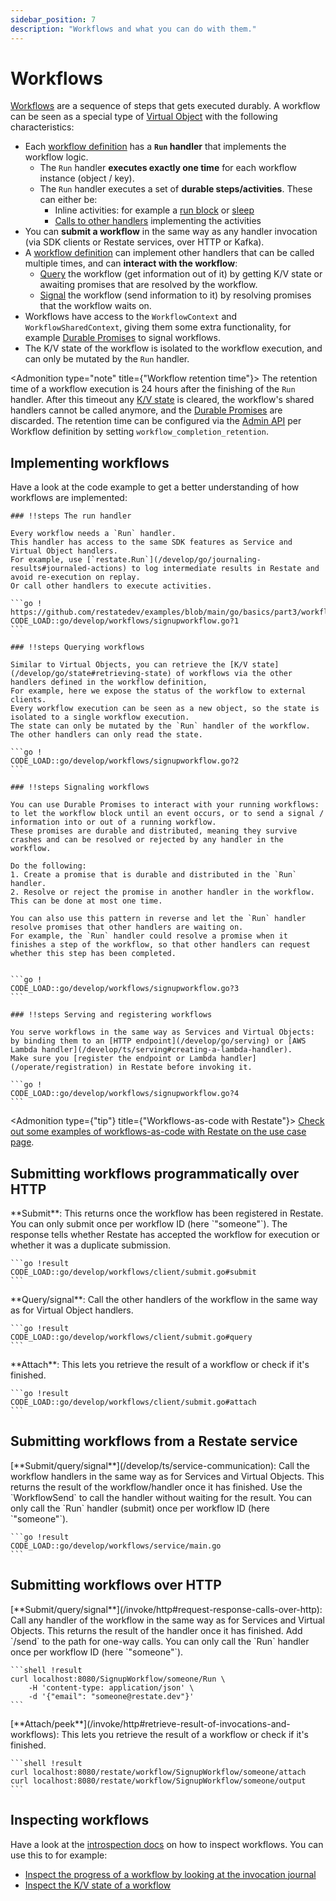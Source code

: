```yaml
---
sidebar_position: 7
description: "Workflows and what you can do with them."
---
```



# Workflows

[Workflows](/concepts/services#workflows) are a sequence of steps that gets executed durably.
A workflow can be seen as a special type of [Virtual Object](/concepts/services#virtual-objects) with the following characteristics:

- Each [workflow definition](/develop/go/overview#workflows) has a **`Run` handler** that implements the workflow logic.
    - The `Run` handler **executes exactly one time** for each workflow instance (object / key).
    - The `Run` handler executes a set of **durable steps/activities**. These can either be:
        - Inline activities: for example a [run block](/develop/go/journaling-results#journaled-actions) or [sleep](/develop/go/durable-timers)
        - [Calls to other handlers](/develop/go/service-communication) implementing the activities
- You can **submit a workflow** in the same way as any handler invocation (via SDK clients or Restate services, over HTTP or Kafka).
- A [workflow definition](/develop/go/overview#workflows) can implement other handlers that can be called multiple times, and can **interact with the workflow**:
  - [Query](/develop/go/workflows#implementing-workflows) the workflow (get information out of it) by getting K/V state or awaiting promises that are resolved by the workflow.
  - [Signal](/develop/go/workflows#implementing-workflows) the workflow (send information to it) by resolving promises that the workflow waits on.
- Workflows have access to the `WorkflowContext` and `WorkflowSharedContext`, giving them some extra functionality, for example [Durable Promises](/develop/go/workflows#implementing-workflows) to signal workflows.
- The K/V state of the workflow is isolated to the workflow execution, and can only be mutated by the `Run` handler.

<Admonition type="note" title={"Workflow retention time"}>
    The retention time of a workflow execution is 24 hours after the finishing of the `Run` handler.
    After this timeout any [K/V state](/develop/ts/state) is cleared, the workflow's shared handlers cannot be called anymore, and the [Durable Promises](/develop/ts/workflows#signaling-workflows) are discarded.
    The retention time can be configured via the [Admin API](/references/admin-api/#tag/service/operation/modify_service) per Workflow definition by setting `workflow_completion_retention`.
</Admonition>

## Implementing workflows
Have a look at the code example to get a better understanding of how workflows are implemented:

<Scrollycoding>

    ### !!steps The run handler

    Every workflow needs a `Run` handler.
    This handler has access to the same SDK features as Service and Virtual Object handlers.
    For example, use [`restate.Run`](/develop/go/journaling-results#journaled-actions) to log intermediate results in Restate and avoid re-execution on replay.
    Or call other handlers to execute activities.

    ```go ! https://github.com/restatedev/examples/blob/main/go/basics/part3/workflows.go
    CODE_LOAD::go/develop/workflows/signupworkflow.go?1
    ```

    ### !!steps Querying workflows

    Similar to Virtual Objects, you can retrieve the [K/V state](/develop/go/state#retrieving-state) of workflows via the other handlers defined in the workflow definition,
    For example, here we expose the status of the workflow to external clients.
    Every workflow execution can be seen as a new object, so the state is isolated to a single workflow execution.
    The state can only be mutated by the `Run` handler of the workflow. The other handlers can only read the state.

    ```go !
    CODE_LOAD::go/develop/workflows/signupworkflow.go?2
    ```

    ### !!steps Signaling workflows

    You can use Durable Promises to interact with your running workflows: to let the workflow block until an event occurs, or to send a signal / information into or out of a running workflow.
    These promises are durable and distributed, meaning they survive crashes and can be resolved or rejected by any handler in the workflow.

    Do the following:
    1. Create a promise that is durable and distributed in the `Run` handler.
    2. Resolve or reject the promise in another handler in the workflow. This can be done at most one time.

    You can also use this pattern in reverse and let the `Run` handler resolve promises that other handlers are waiting on.
    For example, the `Run` handler could resolve a promise when it finishes a step of the workflow, so that other handlers can request whether this step has been completed.


    ```go !
    CODE_LOAD::go/develop/workflows/signupworkflow.go?3
    ```

    ### !!steps Serving and registering workflows

    You serve workflows in the same way as Services and Virtual Objects: by binding them to an [HTTP endpoint](/develop/go/serving) or [AWS Lambda handler](/develop/ts/serving#creating-a-lambda-handler).
    Make sure you [register the endpoint or Lambda handler](/operate/registration) in Restate before invoking it.

    ```go !
    CODE_LOAD::go/develop/workflows/signupworkflow.go?4
    ```
</Scrollycoding>

<Admonition type={"tip"} title={"Workflows-as-code with Restate"}>
    [Check out some examples of workflows-as-code with Restate on the use case page](/use-cases/workflows).
</Admonition>

## Submitting workflows programmatically over HTTP
<TextAndCode>
    **Submit**:
    This returns once the workflow has been registered in Restate.
    You can only submit once per workflow ID (here `"someone"`).
    The response tells whether Restate has accepted the workflow for execution or whether it was a duplicate submission.

    ```go !result
    CODE_LOAD::go/develop/workflows/client/submit.go#submit
    ```

</TextAndCode>

<TextAndCode>
    **Query/signal**:
    Call the other handlers of the workflow in the same way as for Virtual Object handlers.

    ```go !result
    CODE_LOAD::go/develop/workflows/client/submit.go#query
    ```
</TextAndCode>

<TextAndCode>
    **Attach**:
    This lets you retrieve the result of a workflow or check if it's finished.

    ```go !result
    CODE_LOAD::go/develop/workflows/client/submit.go#attach
    ```
</TextAndCode>

## Submitting workflows from a Restate service
<TextAndCode>
    [**Submit/query/signal**](/develop/ts/service-communication):
    Call the workflow handlers in the same way as for Services and Virtual Objects.
    This returns the result of the workflow/handler once it has finished.
    Use the `WorkflowSend` to call the handler without waiting for the result.
    You can only call the `Run` handler (submit) once per workflow ID (here `"someone"`).

    ```go !result
    CODE_LOAD::go/develop/workflows/service/main.go
    ```
</TextAndCode>

## Submitting workflows over HTTP
<TextAndCode>
    [**Submit/query/signal**](/invoke/http#request-response-calls-over-http):
    Call any handler of the workflow in the same way as for Services and Virtual Objects.
    This returns the result of the handler once it has finished.
    Add `/send` to the path for one-way calls.
    You can only call the `Run` handler once per workflow ID (here `"someone"`).

    ```shell !result
    curl localhost:8080/SignupWorkflow/someone/Run \
        -H 'content-type: application/json' \
        -d '{"email": "someone@restate.dev"}'
    ```
</TextAndCode>

<TextAndCode>
    [**Attach/peek**](/invoke/http#retrieve-result-of-invocations-and-workflows):
    This lets you retrieve the result of a workflow or check if it's finished.

    ```shell !result
    curl localhost:8080/restate/workflow/SignupWorkflow/someone/attach
    curl localhost:8080/restate/workflow/SignupWorkflow/someone/output
    ```

</TextAndCode>


## Inspecting workflows

Have a look at the [introspection docs](/operate/introspection) on how to inspect workflows.
You can use this to for example:
- [Inspect the progress of a workflow by looking at the invocation journal](/operate/introspection#inspecting-the-invocation-journal)
- [Inspect the K/V state of a workflow](/operate/introspection#inspecting-application-state)






